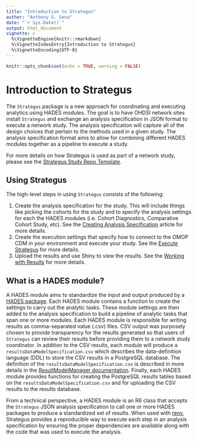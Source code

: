 ```yaml
---
title: "Introduction to Strategus"
author: "Anthony G. Sena"
date: "`r Sys.Date()`"
output: html_document
vignette: >
  %\VignetteEngine{knitr::rmarkdown}
  %\VignetteIndexEntry{Introduction to Strategus}
  %\VignetteEncoding{UTF-8}  
---
```


```r
knitr::opts_chunk$set(echo = TRUE, warning = FALSE)
```


# Introduction to Strategus

The `Strategus` package is a new approach for coordinating and executing analytics using HADES modules. The goal is to have OHDSI network sites install `Strategus` and exchange an analysis specification in JSON format to execute a network study. The analysis specification will capture all of the design choices that pertain to the methods used in a given study. The analysis specification format aims to allow for combining different HADES modules together as a pipeline to execute a study.

For more details on how Strategus is used as part of a network study, please see the [Strategus Study Repo Template](https://github.com/ohdsi-studies/StrategusStudyRepoTemplate).

## Using Strategus

The high-level steps in using `Strategus` consists of the following:

1. Create the analysis specification for the study. This will include things like picking the cohorts for the study and to specify the analysis settings for each the HADES modules (i.e. Cohort Diagnostics, Comparative Cohort Study, etc). See the [Creating Analysis Specification](CreatingAnalysisSpecification.html) article for more details.
2. Create the execution settings that specify how to connect to the OMOP CDM in your environment and execute your study. See the [Execute Strategus](ExecuteStrategus.html) for more details.
3. Upload the results and use Shiny to view the results. See the [Working with Results](WorkingWithResults.html) for more details.

## What is a HADES module?

A HADES module aims to standardize the input and output produced by a [HADES package](https://ohdsi.github.io/Hades/packageStatuses.html). Each HADES module contains a function to create the settings to carry out the analytic tasks. These module settings are then added to the analysis specification to build a pipeline of analytic tasks that span one or more modules. Each HADES module is responsible for writing results as comma-separated value (.csv) files. CSV output was purposely chosen to provide transparency for the results generated so that users of `Strategus` can review their results before providing them to a network study coordinator. In addition to the CSV results, each module will produce a `resultsDataModelSpecification.csv` which describes the data-definition language (DDL) to store the CSV results in a PostgreSQL database. The definition of the `resultsDataModelSpecification.csv` is described in more details in the [ResultModelManager documentation](https://ohdsi.github.io/ResultModelManager/articles/ExampleProject.html). Finally, each HADES module provides functions for creating the PostgreSQL results tables based on the `resultsDataModelSpecification.csv` and for uploading the CSV results to the results database.

From a technical perspective, a HADES module is an R6 class that accepts the `Strategus` JSON analysis specification to call one or more HADES packages to produce a standardized set of results. When used with [renv](https://rstudio.github.io/renv/), Strategus provides a reproducible way to execute each step in an analysis specification by ensuring the proper dependencies are available along with the code that was used to execute the analysis.
